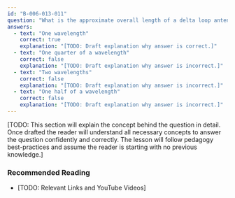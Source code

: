 ```yaml
---
id: "B-006-013-011"
question: "What is the approximate overall length of a delta loop antenna?"
answers:
  - text: "One wavelength"
    correct: true
    explanation: "[TODO: Draft explanation why answer is correct.]"
  - text: "One quarter of a wavelength"
    correct: false
    explanation: "[TODO: Draft explanation why answer is incorrect.]"
  - text: "Two wavelengths"
    correct: false
    explanation: "[TODO: Draft explanation why answer is incorrect.]"
  - text: "One half of a wavelength"
    correct: false
    explanation: "[TODO: Draft explanation why answer is incorrect.]"
---
```


[TODO: This section will explain the concept behind the question in detail. Once drafted the reader will understand all necessary concepts to answer the question confidently and correctly. The lesson will follow pedagogy best-practices and assume the reader is starting with no previous knowledge.]

### Recommended Reading

- [TODO: Relevant Links and YouTube Videos]
